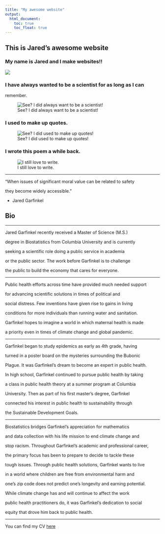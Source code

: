 ```yaml
---
title: "My awesome website"
output: 
  html_document:
    toc: true
    toc_float: true
---
```


## This is Jared's awesome website

### My name is Jared and I make websites!!

![](./data/Jared_and_camelias_planting_fields.jpg)

### I have always wanted to be a scientist for as long as I can 

remember. 

![See? I did always want to be a scientist!](./data/bubonic_plague.jpg)

### I used to make up quotes.

![See? I did used to make up quotes!](./data/chessboard.jpg)

### I wrote this poem a while back.

![I still love to write.](./data/poem.jpg)

***

"When issues of significant moral value can be related to safety

they become widely accessible."

* Jared Garfinkel

## Bio

***

Jared Garfinkel recently received a Master of Science (M.S.) 

degree in Biostatistics from Columbia University and is currently

seeking a scientific role doing a public service in academia 

or the public sector. The work before Garfinkel is to challenge

the public to build the economy that cares for everyone.

***

Public health efforts across time have provided much needed support 

for advancing scientific solutions in times of political and 

social distress. Few inventions have given rise to gains in living 

conditions for more individuals than running water and sanitation.  

Garfinkel hopes to imagine a world in which maternal health is made 

a priority even in times of climate  change and global pandemic.

***

Garfinkel began to study epidemics as early as 4th grade, having 

turned in a poster board on the mysteries surrounding the Bubonic 

Plague. It was Garfinkel’s dream to become an expert in public health.

In high school, Garfinkel continued to pursue public health by taking

a class in public health theory at a summer program at Columbia 

University. Then as part of his first master's degree, Garfinkel 

connected his interest in public health to sustainability through

the Sustainable Development Goals.

***

Biostatistics bridges Garfinkel's appreciation for mathematics

and data collection with his life mission to end climate change and

stop racism. Throughout Garfinkel's academic and professional career,

the primary focus has been to prepare to decide to tackle these 

tough issues. Through public health solutions, Garfinkel wants to live 

in a world where children are free from environmental harm and 

one's zip code does not predict one's longevity and earning potential.

While climate change has and will continue to affect the work 

public health practitioners do, it was Garfinkel’s dedication to social 

equity that drove him back to public health. 

***

You can find my CV [here](jaredgarfinkel.html)
